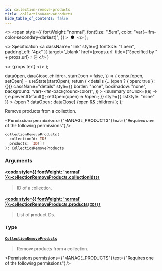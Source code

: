```yaml
---
id: collection-remove-products
title: collectionRemoveProducts
hide_table_of_contents: false
---
```


  <>
    <span
      style={{
        fontWeight: "normal",
        fontSize: ".5em",
        color: "var(--ifm-color-secondary-darkest)",
      }}
    >
      &nbsp;●&nbsp;
    </span>
  </>
);

  <>
    Specification
    <a
      className="link"
      style={{ fontSize: "1.5em", paddingLeft: "4px" }}
      target="\_blank"
      href={props.url}
      title={"Specified by " + props.url}
    >
      ⎘
    </a>
  </>
);

  <>
    <span className={props.class}>{props.text}</span>
  </>
);


  dataOpen,
  dataClose,
  children,
  startOpen = false,
}) => {
  const [open, setOpen] = useState(startOpen);
  return (
    <details
      {...(open ? { open: true } : {})}
      className="details"
      style={{
        border: "none",
        boxShadow: "none",
        background: "var(--ifm-background-color)",
      }}
    >
      <summary
        onClick={(e) => {
          e.preventDefault();
          setOpen((open) => !open);
        }}
        style={{ listStyle: "none" }}
      >
        {open ? dataOpen : dataClose}
      </summary>
      {open && children}
    </details>
  );
};

Remove products from a collection.

<Permissions
  permissions={"MANAGE_PRODUCTS"}
  text={"Requires one of the following permissions"}
/>

```graphql
collectionRemoveProducts(
  collectionId: ID!
  products: [ID!]!
): CollectionRemoveProducts
```

### Arguments

#### [<code style={{ fontWeight: 'normal' }}>collectionRemoveProducts.<b>collectionId</b></code>](#)<Bullet />[`ID!`](../../../api-reference/miscellaneous/scalars/id) <Badge class="badge badge--secondary" text="non-null"/> <Badge class="badge badge--secondary" text="scalar"/>

> ID of a collection.

#### [<code style={{ fontWeight: 'normal' }}>collectionRemoveProducts.<b>products</b></code>](#)<Bullet />[`[ID!]!`](../../../api-reference/miscellaneous/scalars/id) <Badge class="badge badge--secondary" text="non-null"/> <Badge class="badge badge--secondary" text="scalar"/>

> List of product IDs.

### Type

#### [`CollectionRemoveProducts`](../../../api-reference/products/objects/collection-remove-products) <Badge class="badge badge--secondary" text="object"/>

> Remove products from a collection.

<Permissions
  permissions={"MANAGE_PRODUCTS"}
  text={"Requires one of the following permissions"}
/>

